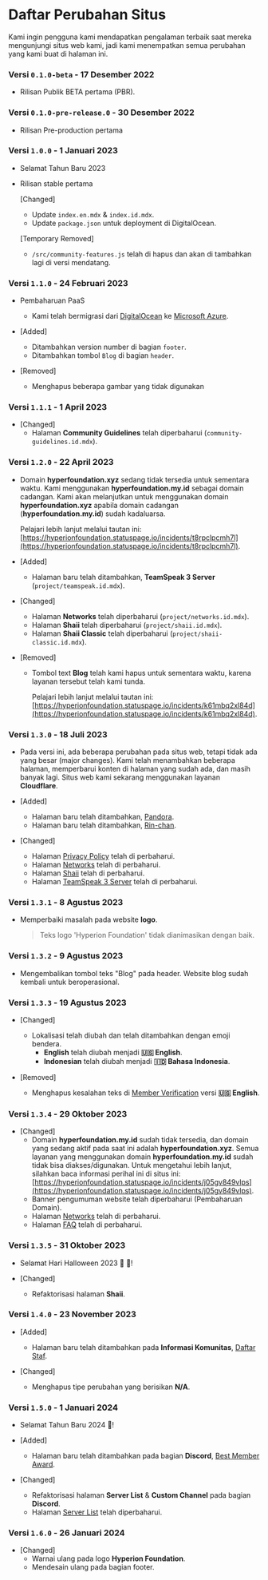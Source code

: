 # Daftar Perubahan Situs
Kami ingin pengguna kami mendapatkan pengalaman terbaik saat mereka mengunjungi situs web kami, jadi kami menempatkan semua perubahan yang kami buat di halaman ini.

### Versi `0.1.0-beta` - 17 Desember 2022
- Rilisan Publik BETA pertama (PBR).

### Versi `0.1.0-pre-release.0` - 30 Desember 2022
- Rilisan Pre-production pertama

### Versi `1.0.0` - 1 Januari 2023
- Selamat Tahun Baru 2023
- Rilisan stable pertama

    [Changed]
    - Update `index.en.mdx` & `index.id.mdx`.
    - Update `package.json` untuk deployment di DigitalOcean.

    [Temporary Removed]
    - `/src/community-features.js` telah di hapus dan akan di tambahkan lagi di versi mendatang.

### Versi `1.1.0` - 24 Februari 2023
- Pembaharuan PaaS
    - Kami telah bermigrasi dari [DigitalOcean](https://www.digitalocean.com) ke [Microsoft Azure](https://azure.microsoft.com).
- [Added]
    - Ditambahkan version number di bagian `footer`.
    - Ditambahkan tombol `Blog` di bagian `header`.

- [Removed]
    - Menghapus beberapa gambar yang tidak digunakan

### Versi `1.1.1` - 1 April 2023
- [Changed]
    - Halaman **Community Guidelines** telah diperbaharui (`community-guidelines.id.mdx`).

### Versi `1.2.0` - 22 April 2023
- Domain **hyperfoundation.xyz** sedang tidak tersedia untuk sementara waktu. Kami menggunakan **hyperfoundation.my.id** sebagai domain cadangan.
Kami akan melanjutkan untuk menggunakan domain **hyperfoundation.xyz** apabila domain cadangan (**hyperfoundation.my.id**) sudah kadaluarsa.

    Pelajari lebih lanjut melalui tautan ini: [https://hyperionfoundation.statuspage.io/incidents/t8rpclpcmh7l](https://hyperionfoundation.statuspage.io/incidents/t8rpclpcmh7l).

- [Added]
    - Halaman baru telah ditambahkan, **TeamSpeak 3 Server** (`project/teamspeak.id.mdx`).

- [Changed]
    - Halaman **Networks** telah diperbaharui (`project/networks.id.mdx`).
    - Halaman **Shaii** telah diperbaharui (`project/shaii.id.mdx`).
    - Halaman **Shaii Classic** telah diperbaharui (`project/shaii-classic.id.mdx`).

- [Removed]
    - Tombol text **Blog** telah kami hapus untuk sementara waktu, karena layanan tersebut telah kami tunda.

        Pelajari lebih lanjut melalui tautan ini: [https://hyperionfoundation.statuspage.io/incidents/k61mbq2xl84d](https://hyperionfoundation.statuspage.io/incidents/k61mbq2xl84d).

### Versi `1.3.0` - 18 Juli 2023
- Pada versi ini, ada beberapa perubahan pada situs web, tetapi tidak ada yang besar (major changes). Kami telah menambahkan beberapa halaman, memperbarui konten di halaman yang sudah ada, dan masih banyak lagi.
Situs web kami sekarang menggunakan layanan **Cloudflare**.

- [Added]
    - Halaman baru telah ditambahkan, [Pandora](/project/pandora).
    - Halaman baru telah ditambahkan, [Rin-chan](/project/rin-chan).

- [Changed]
    - Halaman [Privacy Policy](privacy-policy) telah di perbaharui.
    - Halaman [Networks](/information/networks) telah di perbaharui.
    - Halaman [Shaii](/project/shaii) telah di perbaharui.
    - Halaman [TeamSpeak 3 Server](/project/teamspeak) telah di perbaharui.

### Versi `1.3.1` - 8 Agustus 2023
- Memperbaiki masalah pada website **logo**.
  > Teks logo 'Hyperion Foundation' tidak dianimasikan dengan baik.

### Versi `1.3.2` - 9 Agustus 2023
- Mengembalikan tombol teks "Blog" pada header. Website blog sudah kembali untuk beroperasional.

### Versi `1.3.3` - 19 Agustus 2023
- [Changed]
    - Lokalisasi telah diubah dan telah ditambahkan dengan emoji bendera.
        - **English** telah diubah menjadi **🇺🇸 English**.
        - **Indonesian** telah diubah menjadi **🇮🇩 Bahasa Indonesia**.

- [Removed]
    - Menghapus kesalahan teks di [Member Verification](/project/member-verification) versi **🇺🇸 English**.

### Versi `1.3.4` - 29 Oktober 2023
- [Changed]
    - Domain **hyperfoundation.my.id** sudah tidak tersedia, dan domain yang sedang aktif pada saat ini adalah **hyperfoundation.xyz**.
    Semua layanan yang menggunakan domain **hyperfoundation.my.id** sudah tidak bisa diakses/digunakan. Untuk mengetahui lebih lanjut, silahkan baca informasi perihal ini di situs ini: [https://hyperionfoundation.statuspage.io/incidents/j05gv849vlps](https://hyperionfoundation.statuspage.io/incidents/j05gv849vlps).
    - Banner pengumuman website telah diperbaharui (Pembaharuan Domain).
    - Halaman [Networks](/information/networks) telah di perbaharui.
    - Halaman [FAQ](/information/frequently-asked-questions) telah di perbaharui.

### Versi `1.3.5` - 31 Oktober 2023
- Selamat Hari Halloween 2023 🎃 🎉!

- [Changed]
    - Refaktorisasi halaman **Shaii**.

### Versi `1.4.0` - 23 November 2023
- [Added]
    - Halaman baru telah ditambahkan pada **Informasi Komunitas**, [Daftar Staf](/information/staff-list).

- [Changed]
    - Menghapus tipe perubahan yang berisikan **N/A**.

### Versi `1.5.0` - 1 Januari 2024
- Selamat Tahun Baru 2024 🎉!

- [Added]
    - Halaman baru telah ditambahkan pada bagian **Discord**, [Best Member Award](/discord-best-member-award).

- [Changed]
    - Refaktorisasi halaman **Server List** & **Custom Channel** pada bagian **Discord**.
    - Halaman [Server List](/discord-server-list) telah diperbaharui.

### Versi `1.6.0` - 26 Januari 2024
- [Changed]
    - Warnai ulang pada logo **Hyperion Foundation**.
    - Mendesain ulang pada bagian footer.
